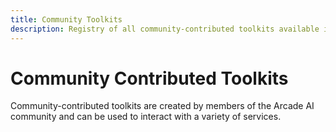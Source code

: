 ```yaml
---
title: Community Toolkits
description: Registry of all community-contributed toolkits available in the Arcade AI ecosystem
---
```



# Community Contributed Toolkits

Community-contributed toolkits are created by members of the Arcade AI community and can be used to interact with a variety of services.

<br />

<div className={styles.toolGrid}>
  <ToolCard
    name="Notion"
    image="community-contributed"
    summary="Notion toolkit to search, create, update, and delete databases/pages"
    link="/integrations/community-toolkits/Notion/reference"
    category="Community Contributed Toolkit"
  />
  <ToolCard
    name="Twilio"
    image="community-contributed"
    summary="Twilio toolkit to send SMS and WhatsApp messages"
    link="/integrations/community-toolkits/Twilio/reference"
    category="Community Contributed Toolkit"
  />
</div>
